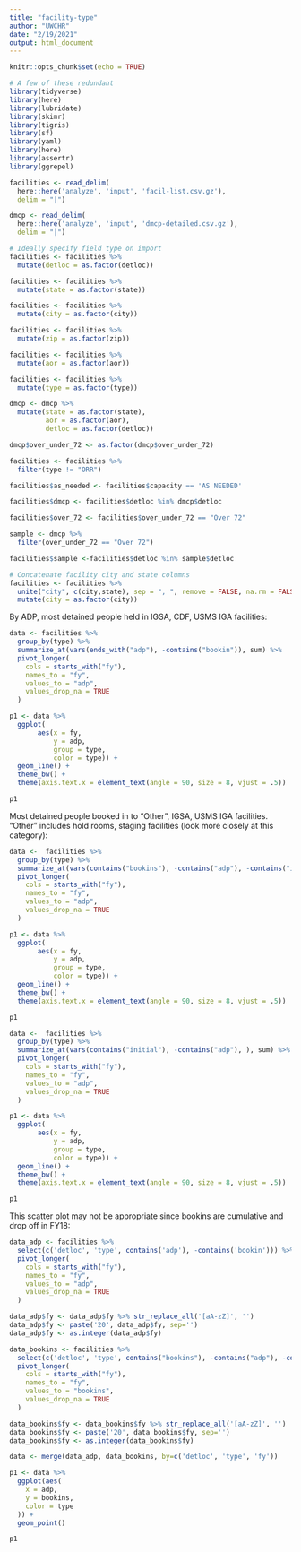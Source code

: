 ```yaml
---
title: "facility-type"
author: "UWCHR"
date: "2/19/2021"
output: html_document
---
```


```r
knitr::opts_chunk$set(echo = TRUE)

# A few of these redundant
library(tidyverse)
library(here)
library(lubridate)
library(skimr)
library(tigris)
library(sf)
library(yaml)
library(here)
library(assertr)
library(ggrepel)
```

```r

facilities <- read_delim(
  here::here('analyze', 'input', 'facil-list.csv.gz'), 
  delim = "|") 

dmcp <- read_delim(
  here::here('analyze', 'input', 'dmcp-detailed.csv.gz'), 
  delim = "|") 

```

```r

# Ideally specify field type on import
facilities <- facilities %>%
  mutate(detloc = as.factor(detloc))

facilities <- facilities %>%
  mutate(state = as.factor(state))

facilities <- facilities %>%
  mutate(city = as.factor(city))

facilities <- facilities %>%
  mutate(zip = as.factor(zip))

facilities <- facilities %>%
  mutate(aor = as.factor(aor))

facilities <- facilities %>%
  mutate(type = as.factor(type))

dmcp <- dmcp %>%
  mutate(state = as.factor(state),
         aor = as.factor(aor),
         detloc = as.factor(detloc))

dmcp$over_under_72 <- as.factor(dmcp$over_under_72)

facilities <- facilities %>%
  filter(type != "ORR")

facilities$as_needed <- facilities$capacity == 'AS NEEDED'

facilities$dmcp <- facilities$detloc %in% dmcp$detloc

facilities$over_72 <- facilities$over_under_72 == "Over 72"

sample <- dmcp %>%
  filter(over_under_72 == "Over 72")

facilities$sample <-facilities$detloc %in% sample$detloc

# Concatenate facility city and state columns
facilities <- facilities %>% 
  unite("city", c(city,state), sep = ", ", remove = FALSE, na.rm = FALSE) %>%
  mutate(city = as.factor(city))

```

By ADP, most detained people held in IGSA, CDF, USMS IGA facilities:

```r

data <- facilities %>% 
  group_by(type) %>% 
  summarize_at(vars(ends_with("adp"), -contains("bookin")), sum) %>%
  pivot_longer(
    cols = starts_with("fy"),
    names_to = "fy",
    values_to = "adp",
    values_drop_na = TRUE
  )

p1 <- data %>%
  ggplot(
       aes(x = fy, 
           y = adp, 
           group = type, 
           color = type)) + 
  geom_line() +
  theme_bw() + 
  theme(axis.text.x = element_text(angle = 90, size = 8, vjust = .5))

p1

```

Most detained people booked in to "Other", IGSA, USMS IGA facilities. "Other" includes hold rooms, staging facilities (look more closely at this category):

```r

data <-  facilities %>% 
  group_by(type) %>% 
  summarize_at(vars(contains("bookins"), -contains("adp"), -contains("initial")), sum) %>%
  pivot_longer(
    cols = starts_with("fy"),
    names_to = "fy",
    values_to = "adp",
    values_drop_na = TRUE
  )

p1 <- data %>%
  ggplot(
       aes(x = fy, 
           y = adp, 
           group = type, 
           color = type)) + 
  geom_line() +
  theme_bw() + 
  theme(axis.text.x = element_text(angle = 90, size = 8, vjust = .5))

p1

```

```r

data <-  facilities %>% 
  group_by(type) %>% 
  summarize_at(vars(contains("initial"), -contains("adp"), ), sum) %>%
  pivot_longer(
    cols = starts_with("fy"),
    names_to = "fy",
    values_to = "adp",
    values_drop_na = TRUE
  )

p1 <- data %>%
  ggplot(
       aes(x = fy, 
           y = adp, 
           group = type, 
           color = type)) + 
  geom_line() +
  theme_bw() + 
  theme(axis.text.x = element_text(angle = 90, size = 8, vjust = .5))

p1

```
This scatter plot may not be appropriate since bookins are cumulative and drop off in FY18:

```r

data_adp <- facilities %>%
  select(c('detloc', 'type', contains('adp'), -contains('bookin'))) %>% 
  pivot_longer(
    cols = starts_with("fy"),
    names_to = "fy",
    values_to = "adp",
    values_drop_na = TRUE
  )

data_adp$fy <- data_adp$fy %>% str_replace_all('[aA-zZ]', '')
data_adp$fy <- paste('20', data_adp$fy, sep='')
data_adp$fy <- as.integer(data_adp$fy) 

data_bookins <- facilities %>%
  select(c('detloc', 'type', contains("bookins"), -contains("adp"), -contains("initial"))) %>% 
  pivot_longer(
    cols = starts_with("fy"),
    names_to = "fy",
    values_to = "bookins",
    values_drop_na = TRUE
  )

data_bookins$fy <- data_bookins$fy %>% str_replace_all('[aA-zZ]', '')
data_bookins$fy <- paste('20', data_bookins$fy, sep='')
data_bookins$fy <- as.integer(data_bookins$fy) 

data <- merge(data_adp, data_bookins, by=c('detloc', 'type', 'fy'))

p1 <- data %>% 
  ggplot(aes(
    x = adp,
    y = bookins,
    color = type
  )) +
  geom_point()

p1
```
